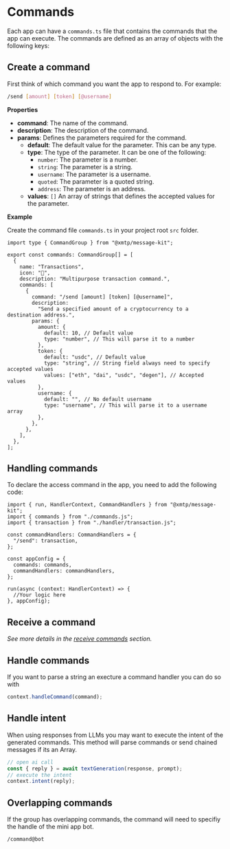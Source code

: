 # Commands

Each app can have a `commands.ts` file that contains the commands that the app can execute. The commands are defined as an array of objects with the following keys:

## Create a command

First think of which command you want the app to respond to. For example:

```bash [cmd]
/send [amount] [token] [@username]
```

**Properties**

- **command**: The name of the command.
- **description**: The description of the command.
- **params**: Defines the parameters required for the command.
  - **default**: The default value for the parameter. This can be any type.
  - **type**: The type of the parameter. It can be one of the following:
    - `number`: The parameter is a number.
    - `string`: The parameter is a string.
    - `username`: The parameter is a username.
    - `quoted`: The parameter is a quoted string.
    - `address`: The parameter is an address.
  - **values**: `[]` An array of strings that defines the accepted values for the parameter.

**Example**

Create the command file `commands.ts` in your project root `src` folder.

```tsx [src/commands.ts]
import type { CommandGroup } from "@xmtp/message-kit";

export const commands: CommandGroup[] = [
  {
    name: "Transactions",
    icon: "💸",
    description: "Multipurpose transaction command.",
    commands: [
      {
        command: "/send [amount] [token] [@username]",
        description:
          "Send a specified amount of a cryptocurrency to a destination address.",
        params: {
          amount: {
            default: 10, // Default value
            type: "number", // This will parse it to a number
          },
          token: {
            default: "usdc", // Default value
            type: "string", // String field always need to specify accepted values
            values: ["eth", "dai", "usdc", "degen"], // Accepted values
          },
          username: {
            default: "", // No default username
            type: "username", // This will parse it to a username array
          },
        },
      },
    ],
  },
];
```

## Handling commands

To declare the access command in the app, you need to add the following code:

```tsx
import { run, HandlerContext, CommandHandlers } from "@xmtp/message-kit";
import { commands } from "./commands.js";
import { transaction } from "./handler/transaction.js";

const commandHandlers: CommandHandlers = {
  "/send": transaction,
};

const appConfig = {
  commands: commands,
  commandHandlers: commandHandlers,
};

run(async (context: HandlerContext) => {
  //Your logic here
}, appConfig);
```

## Receive a command

_See more details in the [receive commands](/concepts/content-types/command) section._

## Handle commands

If you want to parse a string an execture a command handler you can do so with

```jsx
context.handleCommand(command);
```

## Handle intent

When using responses from LLMs you may want to execute the intent of the generated commands. This method will parse commands or send chained messages if its an Array.

```jsx
// open ai call
const { reply } = await textGeneration(response, prompt);
// execute the intent
context.intent(reply);
```

## Overlapping commands

If the group has overlapping commands, the command will need to specifiy the handle of the mini app bot.

```tsx
/command@bot
```

